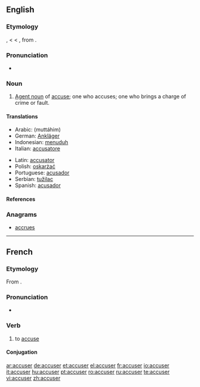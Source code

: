 ==English==
{{wikipedia|dab=accuser}}

===Etymology===
{{ME.}} {{term|acuser|lang=enm}}, {{term|accusour|lang=enm}} < {{OF.}} {{term|acuseor|lang=fro}} < {{L.}} {{term|accusator|lang=la}}, from {{term|accusare|lang=la}}.

===Pronunciation===
*{{rhymes|uːzə(r)}}

===Noun===
{{en-noun}}

# [[agent noun|Agent noun]] of [[accuse]]; one who accuses; one who brings a charge of crime or fault.

====Translations====
{{trans-top|one who accuses}}
*Arabic: {{ARchar|[[متهم|مُتّهِمم]]}} (muttáhim) {{m}}
*German: [[Ankläger]] {{m}}
*Indonesian: [[tuduh|menuduh]]
*Italian: [[accusatore]] {{m}}
{{trans-mid}}
*Latin: [[accusator]] {{m}}
*Polish: [[oskarżać]]
*Portuguese: [[acusador]] {{m}}
*Serbian: [[tužilac]]
*Spanish: [[acusador]] {{m}}
{{trans-bottom}}

====References====
{{R:1913}}

===Anagrams===
*[[accrues]]

----

==French==

===Etymology===
From {{L.|fr}} {{term|accusare|lang=fr}}.

===Pronunciation===
*{{audio|Fr-accuser.ogg|audio}}

===Verb===
{{infl|fr|verb}}

# {{transitive}} to [[accuse]]

====Conjugation====
{{fr-conj-er|accus|avoir}}

[[ar:accuser]]
[[de:accuser]]
[[et:accuser]]
[[el:accuser]]
[[fr:accuser]]
[[io:accuser]]
[[it:accuser]]
[[hu:accuser]]
[[pt:accuser]]
[[ro:accuser]]
[[ru:accuser]]
[[te:accuser]]
[[vi:accuser]]
[[zh:accuser]]